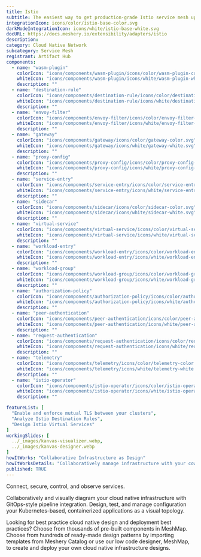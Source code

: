 ---
title: Istio
subtitle: The easiest way to get production-grade Istio service mesh up and running
integrationIcon: icons/color/istio-base-color.svg
darkModeIntegrationIcon: icons/white/istio-base-white.svg
docURL: https://docs.meshery.io/extensibility/adapters/istio
description: 
category: Cloud Native Network
subcategory: Service Mesh
registrant: Artifact Hub
components:
  - name: "wasm-plugin"
    colorIcon: "icons/components/wasm-plugin/icons/color/wasm-plugin-color.svg"
    whiteIcon: "icons/components/wasm-plugin/icons/white/wasm-plugin-white.svg"
    description: ""
  - name: "destination-rule"
    colorIcon: "icons/components/destination-rule/icons/color/destination-rule-color.svg"
    whiteIcon: "icons/components/destination-rule/icons/white/destination-rule-white.svg"
    description: ""
  - name: "envoy-filter"
    colorIcon: "icons/components/envoy-filter/icons/color/envoy-filter-color.svg"
    whiteIcon: "icons/components/envoy-filter/icons/white/envoy-filter-white.svg"
    description: ""
  - name: "gateway"
    colorIcon: "icons/components/gateway/icons/color/gateway-color.svg"
    whiteIcon: "icons/components/gateway/icons/white/gateway-white.svg"
    description: ""
  - name: "proxy-config"
    colorIcon: "icons/components/proxy-config/icons/color/proxy-config-color.svg"
    whiteIcon: "icons/components/proxy-config/icons/white/proxy-config-white.svg"
    description: ""
  - name: "service-entry"
    colorIcon: "icons/components/service-entry/icons/color/service-entry-color.svg"
    whiteIcon: "icons/components/service-entry/icons/white/service-entry-white.svg"
    description: ""
  - name: "sidecar"
    colorIcon: "icons/components/sidecar/icons/color/sidecar-color.svg"
    whiteIcon: "icons/components/sidecar/icons/white/sidecar-white.svg"
    description: ""
  - name: "virtual-service"
    colorIcon: "icons/components/virtual-service/icons/color/virtual-service-color.svg"
    whiteIcon: "icons/components/virtual-service/icons/white/virtual-service-white.svg"
    description: ""
  - name: "workload-entry"
    colorIcon: "icons/components/workload-entry/icons/color/workload-entry-color.svg"
    whiteIcon: "icons/components/workload-entry/icons/white/workload-entry-white.svg"
    description: ""
  - name: "workload-group"
    colorIcon: "icons/components/workload-group/icons/color/workload-group-color.svg"
    whiteIcon: "icons/components/workload-group/icons/white/workload-group-white.svg"
    description: ""
  - name: "authorization-policy"
    colorIcon: "icons/components/authorization-policy/icons/color/authorization-policy-color.svg"
    whiteIcon: "icons/components/authorization-policy/icons/white/authorization-policy-white.svg"
    description: ""
  - name: "peer-authentication"
    colorIcon: "icons/components/peer-authentication/icons/color/peer-authentication-color.svg"
    whiteIcon: "icons/components/peer-authentication/icons/white/peer-authentication-white.svg"
    description: ""
  - name: "request-authentication"
    colorIcon: "icons/components/request-authentication/icons/color/request-authentication-color.svg"
    whiteIcon: "icons/components/request-authentication/icons/white/request-authentication-white.svg"
    description: ""
  - name: "telemetry"
    colorIcon: "icons/components/telemetry/icons/color/telemetry-color.svg"
    whiteIcon: "icons/components/telemetry/icons/white/telemetry-white.svg"
    description: ""
  - name: "istio-operator"
    colorIcon: "icons/components/istio-operator/icons/color/istio-operator-color.svg"
    whiteIcon: "icons/components/istio-operator/icons/white/istio-operator-white.svg"
    description: ""

featureList: [
  "Enable and enforce mutual TLS between your clusters",
  "Analyze Istio Destination Rules",
  "Design Istio Virtual Services"
]
workingSlides: [
  ../_images/kanvas-visualizer.webp,
  ../_images/kanvas-designer.webp
]
howItWorks: "Collaborative Infrastructure as Design"
howItWorksDetails: "Collaboratively manage infrastructure with your coworkers synchronously sharing the same designs."
published: TRUE
---
<p>
Connect, secure, control, and observe services.
</p>
<p>
    Collaboratively and visually diagram your cloud native infrastructure with GitOps-style pipeline integration. Design, test, and manage configuration your Kubernetes-based, containerized applications as a visual topology.
</p>
<p>
    Looking for best practice cloud native design and deployment best practices? Choose from thousands of pre-built components in MeshMap. Choose from hundreds of ready-made design patterns by importing templates from Meshery Catalog or use our low code designer, MeshMap, to create and deploy your own cloud native infrastructure designs.
</p>
